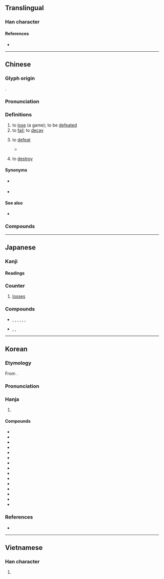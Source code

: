 {{also|败}}
{{character info}}
==Translingual==
{{Han stroke|[[File:敗 - U+06557 - KanjiVG stroke order.svg]]}}

===Han character===
{{Han char|rn=66|rad=攴|as=07|sn=11|four=68840|canj=BCOK|ids=⿰貝攵}}

====References====
* {{Han ref|kx=0471.150|dkj=13227|dj=0824.020|hdz=21462.020|uh=6557|ud=25943|bh=B1D1|bd=45521}}

----

==Chinese==
{{zh-forms|s=败}}

===Glyph origin===
{{Han etym}}
{{Han compound|貝|攴|ls=psc|c1=p|c2=s|t2=strike|alt2=攵}}.

===Pronunciation===
{{zh-pron
|m=bài
|m-s=
|c=baai6
|c-t=
|g=
|h=pfs=
|j=
|mb=bāi
|md=bài
|mn=pāi
|mn-t=bai7
|w=3ba
|x=
|mc=y
|oc=y
|ma=y
|cat=v
}}

===Definitions===
{{zh-hanzi}}

# to [[lose]] (a game); to be [[defeated]]
# to [[fail]]; to [[decay]]
# {{lb|zh|transitive}} to [[defeat]]
#* {{zh-x|冬，與 越 人 水戰，大敗 越 人，裂 地 而 封 之。|In the winter he had an engagement with that of Yue, on which he '''inflicted a great defeat''', and was invested with a portion of territory taken from Yue.|ref=Zhuangzi}}
# {{zh-o}} to [[destroy]]

====Synonyms====
* {{sense|to lose}} {{zh-l|勝}}
* {{sense|to fail}} {{zh-l|成}}

====See also====
* {{sense|to lose}} {{zh-l|輸}}

===Compounds===
{{zh-der|敗醬草|傷化敗俗|坐觀成敗|功敗垂成|心灰意敗|不敗之地|得失成敗|兩敗俱傷|事敗垂成|定勝敗|屢戰屢敗|慘敗|喪敗|坑家敗業|兵敗將亡|善敗|形跡敗露|并贓拿敗|優勝劣敗|傲卒多敗|屢敗屢戰|家敗人亡|失敗|反敗為勝|大敗虧輸|大敗|坐視成敗|傷風敗俗|一敗塗地|呰敗|佯敗|劣敗|凋敗|八敗命|成敗興廢|敗子|敗意|成敗|敗財|敗衄|敗部復活|敗壞門面|敗兵折將|敗醬|毀風敗俗|殘兵敗將|敗草|摧敗|敗德|敗將殘兵|敗漏|敗脫|敗國亡家|敗類|敗筆|敗葉|敗壞|敗兆|敗俗傷風|敗俗傷化|敗壞門風|氣急敗壞|敗亡|敗業傾家|敗行|毀敗|敗退|戕敗|打敗|敗軍|朽敗|殘敗|敗北|敗興|殘花敗柳|挫敗|敗絮|敗走|敗不旋踵|戰敗國|敗挫|敗腎|敗軍折將|殘軍敗將|殘垣敗壁|斯文敗類|敗家|敗壞門楣|敗露|敗名失德|橈敗|敗於垂成|敗盟|捉敗|敗常亂俗|敗殘|敗軍之將|成敗利鈍|成敗論人|敗法亂紀|敗火|敗子回頭|敗損|敗柳殘花|敗歲|淪敗|敗化傷風|敗宇頹垣|敗訴|敗仗|成敗得失|打敗仗|打敗子|敗陣|敗國喪家|戰敗|潰敗|新敗|敗缺|敗落|擊敗|敗柳|敗局|敗家子|敗部|敗鼓之皮|敗血症|敗績|敗破|敗事|破敗|腐敗|節節敗退|隳節敗名|雖敗猶榮|身敗名隳|落敗|貪墨敗度|著著失敗|觀望成敗|驕者必敗|驕兵必敗|覆敗|身敗名裂|頹敗|轉敗為勝|酢敗|酸敗|辱門敗戶|辱身敗名|轉敗為功|詐敗|諱敗推過|衰敗|詐敗佯輸|迷人敗本|窳敗|納敗缺|老腐敗|成者為王，敗者為寇}}

{{zh-cat|Elementary}}

----

==Japanese==

===Kanji===
{{ja-kanji|grade=4|rs=攴07}}

====Readings====
{{ja-readings
|goon=へ, べ
|kanon=はい
|on=ばい
|kun=やぶ-れる, やぶ-る, ま-ける
}}{{attn|ja|Are べ and ばい independent readings or from rendaku?}}

===Counter===
{{ja-pos|はい|counter}}

# [[loss]]es

===Compounds===
* {{sense|lose a game}} {{l|ja|敗北}}, {{l|ja|敗退}}, {{l|ja|敗軍}}, {{l|ja|敗戦}}, {{l|ja|完敗}}, {{l|ja|大敗}}, {{l|ja|勝敗}}
* {{sense|fail}} {{l|ja|失敗}}, {{l|ja|成敗}}, {{l|ja|腐敗}}

----

==Korean==

===Etymology===
From {{der|ko|ltc|sort=패|-}} {{ltc-l|敗}}. 
{{hanja-ety
|dk={{okm-l|뺑〮|ppáy}}
|m={{okm-l|패〯|phǎy}}
|mh={{okm-l|[[ᄒᆡ야디다|ᄒᆡ〮야〮딜]]|hóyyátìl}}
|ml=雜語#하22B
}}
===Pronunciation===
{{ko-hanja-pron|패|l=y}}

===Hanja===
{{ko-hanja-search}}
{{ko-hanja|지다|질|패}}

# {{hanja form of|패|[[defeat]]; [[loss]]|noun}}

====Compounds====
{{der-top3|Compounds}}
* {{ko-l|무패|無敗}}
* {{ko-l|부패|腐敗}}
* {{ko-l|불패|不敗}}
* {{ko-l|승패|勝敗}}
* {{ko-l|실패|失敗}}
* {{ko-l|연패|連敗}}
* {{ko-l|완패|完敗}}
* {{ko-l|참패|慘敗}}
* {{ko-l|패망|敗亡}}
* {{ko-l|패자|敗者}}
* {{ko-l|패전|敗戰}}
* {{ko-l|패업|敗業}}
* {{ko-l|패소|敗訴}}
* {{ko-l|석패|惜敗}}
* {{ko-l|패배|敗北}}
{{der-bottom}}

===References===
* {{R:hanjadoc|4421}}

----

==Vietnamese==

===Han character===
{{vi-readings|rs=攴07|reading=bại, bậy}}

# {{rfdef|vi|sort=攴07}}